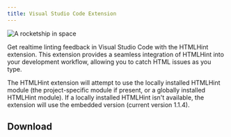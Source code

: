 ```yaml
---
title: Visual Studio Code Extension
---
```


![A rocketship in space](../../assets/img/htmlhint-vscode-extension.png)


Get realtime linting feedback in Visual Studio Code with the HTMLHint extension. This extension provides a seamless integration of HTMLHint into your development workflow, allowing you to catch HTML issues as you type.

The HTMLHint extension will attempt to use the locally installed HTMLHint module (the project-specific module if present, or a globally installed HTMLHint module). If a locally installed HTMLHint isn't available, the extension will use the embedded version (current version 1.1.4).

## Download

<CardGrid>
  <LinkCard
    title="VS Code Marketplace"
    href="https://marketplace.visualstudio.com/items?itemName=HTMLHint.vscode-htmlhint"
  />
  <LinkCard
    title="Open VSX Registry"
    href="https://open-vsx.org/extension/HTMLHint/vscode-htmlhint"
  />
</CardGrid>
